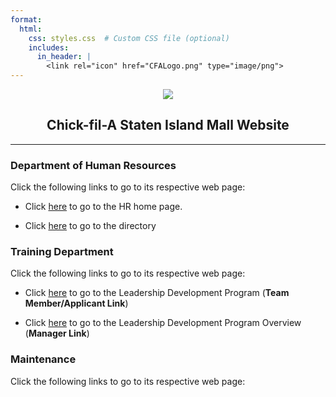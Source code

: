```yaml
---
format:
  html:
    css: styles.css  # Custom CSS file (optional)
    includes:
      in_header: |
        <link rel="icon" href="CFALogo.png" type="image/png"> 
---
```


<div style="text-align: center;">

![](https://image-handler.workstream.is/fit-in/512x512/production/uploads/brand/logo/25456/b5e811b29339f2735850dbe36c96462b.png)
</div>

<div style="text-align: center;">
# Chick-fil-A Staten Island Mall Website
</div>
--- 

### Department of Human Resources
Click the following links to go to its respective web page: 

- Click [here](https://cfasi.github.io/cfasimain/HRdocs.html) to go to the HR home page. 

- Click [here](https://cfasi.github.io/cfasimain/directory.html) to go to the directory

### Training Department 

Click the following links to go to its respective web page: 

- Click [here](https://cfasi.github.io/cfasimain/Development_Program.html) to go to the Leadership Development Program (**Team Member/Applicant Link**)

- Click [here](https://cfasi.github.io/cfasimain/program_links.html#leader-development-program-links) to go to the Leadership Development Program Overview (**Manager Link**)



### Maintenance 
Click the following links to go to its respective web page: 







